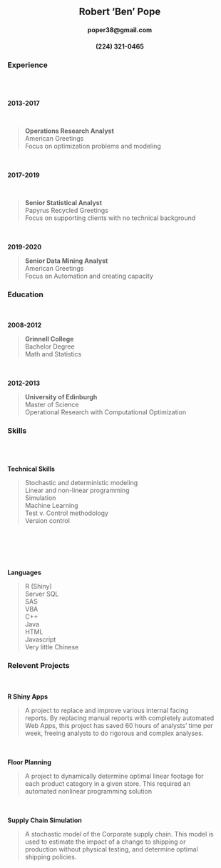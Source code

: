 

<h2 align='center'> Robert 'Ben' Pope </h2>
<h4 align='center'> poper38@gmail.com </h4>
<h4 align='center'> &#40;224&#41; 321-0465 </h4>

### Experience
<div class = "col-md-2">
<br><br><br>
<b>2013-2017</b>  

</div>  
<br>
<div class = "col-md-10">
><b>Operations Research Analyst</b>  
>American Greetings  
>Focus on optimization problems and modeling  

</div>

<div class = "col-md-2">
<br><br>
<b>2017-2019</b>  

</div>  
<br>

<div class = "col-md-10">
><b>Senior Statistical Analyst</b>  
>Papyrus Recycled Greetings  
>Focus on supporting clients with no technical background

</div>
<div class = "col-md-2">
<br><br>
<b>2019-2020</b>  

</div>

<div class = "col-md-10">
><b>Senior Data Mining Analyst</b>   
>American Greetings  
>Focus on Automation and creating capacity 

</div>
### Education
<div class = "col-md-2">
<br><br>
<b>2008-2012</b>  

</div>

<div class = "col-md-10">
><b>Grinnell College</b>  
>Bachelor Degree  
>Math and Statistics  

</div>
<div class = "col-md-2">
<br><br>
<b>2012-2013</b>  

</div>

<div class = "col-md-10">  
><b>University of Edinburgh</b>  
>Master of Science  
>Operational Research with Computational Optimization  

</div>

### Skills

<div class = "col-md-2">
<br><br><br>
<b>Technical Skills</b>  

</div>

<div class = "col-md-10">  
>Stochastic and deterministic modeling  
>Linear and non-linear programming  
>Simulation  
>Machine Learning  
>Test v. Control methodology  
>Version control

</div>

<div class = "col-md-2">
<br><br><br><br><br>
<b>Languages</b>  

</div>

<div class = "col-md-10">  
>R (Shiny)  
>Server SQL  
>SAS  
>VBA  
>C++  
>Java  
>HTML  
>Javascript  
>Very little Chinese

</div>



### Relevent Projects

<div class = "col-md-2">
<br><br>
<b>R Shiny Apps</b>  

</div>

<div class = "col-md-10">  
>A project to replace and improve various internal facing  
>reports. By replacing manual reports with completely automated  
>Web Apps, this project has saved 60 hours of analysts' time per  
>week, freeing analysts to do rigorous and complex analyses.

</div>

<div class = "col-md-2">
<br><br>
<b>Floor Planning</b>  

</div>

<div class = "col-md-10">  
>A project to dynamically determine optimal linear footage for  
>each product category in a given store. This required an  
>automated nonlinear programming solution

</div>

<div class = "col-md-2">
<br><br>
<b>Supply Chain Simulation</b>  

</div>

<div class = "col-md-10">  
>A stochastic model of the Corporate supply chain. This model is  
>used to estimate the impact of a change to shipping or  
>production without physical testing, and determine optimal  
>shipping policies.

</div>
